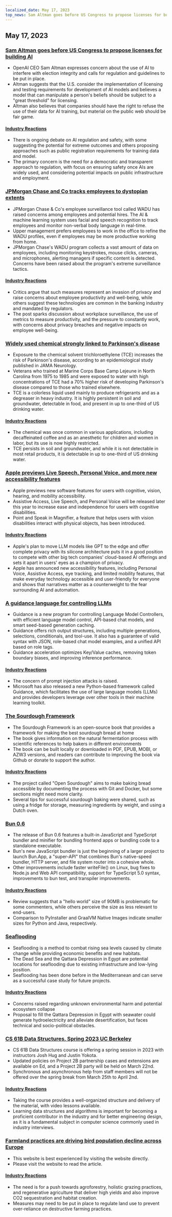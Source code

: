 ```yaml
---
localized_date: May 17, 2023
top_news: Sam Altman goes before US Congress to propose licenses for building AI
---
```




<CallToAction />

<Steps>

## May 17, 2023

### [Sam Altman goes before US Congress to propose licenses for building AI](https://www.reuters.com/technology/openai-chief-goes-before-us-congress-propose-licenses-building-ai-2023-05-16/)

- OpenAI CEO Sam Altman expresses concern about the use of AI to interfere with election integrity and calls for regulation and guidelines to be put in place.
- Altman suggests that the U.S. consider the implementation of licensing and testing requirements for development of AI models and believes a model that can manipulate a person's beliefs should be subject to a "great threshold" for licensing.
- Altman also believes that companies should have the right to refuse the use of their data for AI training, but material on the public web should be fair game.

#### [Industry Reactions](http://news.ycombinator.com/item?id=35960125)

- There is ongoing debate on AI regulation and safety, with some suggesting the potential for extreme outcomes and others proposing approaches such as public registration requirements for training data and model.
- The primary concern is the need for a democratic and transparent approach to regulation, with focus on ensuring safety once AIs are widely used, and considering potential impacts on public infrastructure and employment.

### [JPMorgan Chase and Co tracks employees to dystopian extents](https://old.reddit.com/r/antiwork/comments/13ijhae/came_back_to_a_post_here_but_it_was_removed_from/)

- JPMorgan Chase & Co's employee surveillance tool called WADU has raised concerns among employees and potential hires. The AI & machine learning system uses facial and speech recognition to track employees and monitor non-verbal body language in real-time.
- Upper management prefers employees to work in the office to refine the WADU profiles, even if employees may be more productive working from home.
- JPMorgan Chase's WADU program collects a vast amount of data on employees, including monitoring keystrokes, mouse clicks, cameras, and microphones, alerting managers if specific content is detected. Concerns have been raised about the program's extreme surveillance tactics.

#### [Industry Reactions](http://news.ycombinator.com/item?id=35959865)

- Critics argue that such measures represent an invasion of privacy and raise concerns about employee productivity and well-being, while others suggest these technologies are common in the banking industry and mandated by regulators.
- The post sparks discussion about workplace surveillance, the use of metrics to measure productivity, and the pressure to constantly work, with concerns about privacy breaches and negative impacts on employee well-being.

### [Widely used chemical strongly linked to Parkinson's disease](https://www.science.org/content/article/widely-used-chemical-strongly-linked-parkinson-s-disease)

- Exposure to the chemical solvent trichloroethylene (TCE) increases the risk of Parkinson's disease, according to an epidemiological study published in JAMA Neurology.
- Veterans who trained at Marine Corps Base Camp Lejeune in North Carolina from 1975 to 1985 and were exposed to water with high concentrations of TCE had a 70% higher risk of developing Parkinson's disease compared to those who trained elsewhere.
- TCE is a colorless liquid used mainly to produce refrigerants and as a degreaser in heavy industry. It is highly persistent in soil and groundwater, detectable in food, and present in up to one-third of US drinking water.

#### [Industry Reactions](http://news.ycombinator.com/item?id=35960018)

- The chemical was once common in various applications, including decaffeinated coffee and as an anesthetic for children and women in labor, but its use is now highly restricted.
- TCE persists in soil and groundwater, and while it is not detectable in most retail products, it is detectable in up to one-third of US drinking water.

### [Apple previews Live Speech, Personal Voice, and more new accessibility features](https://www.apple.com/newsroom/2023/05/apple-previews-live-speech-personal-voice-and-more-new-accessibility-features/)

- Apple previews new software features for users with cognitive, vision, hearing, and mobility accessibility.
- Assistive Access, Live Speech, and Personal Voice will be released later this year to increase ease and independence for users with cognitive disabilities.
- Point and Speak in Magnifier, a feature that helps users with vision disabilities interact with physical objects, has been introduced.

#### [Industry Reactions](http://news.ycombinator.com/item?id=35960663)

- Apple's plan to move LLM models like GPT to the edge and offer complete privacy with its silicone architecture puts it in a good position to compete with other big tech companies' cloud-based AI offerings and sets it apart in users' eyes as a champion of privacy.
- Apple has announced new accessibility features, including Personal Voice, Assistive Access, eye tracking, and limited mobility features, that make everyday technology accessible and user-friendly for everyone and shows that narratives matter as a counterweight to the fear surrounding AI and automation.

### [A guidance language for controlling LLMs](https://github.com/microsoft/guidance)

- Guidance is a new program for controlling Language Model Controllers, with efficient language model control, API-based chat models, and smart seed-based generation caching.
- Guidance offers rich output structures, including multiple generations, selections, conditionals, and tool-use. It also has a guarantee of valid syntax with JSON, role-based chat model examples, and a unified API based on role tags.
- Guidance acceleration optimizes Key/Value caches, removing token boundary biases, and improving inference performance.

#### [Industry Reactions](http://news.ycombinator.com/item?id=35963936)

- The concern of prompt injection attacks is raised.
- Microsoft has also released a new Python-based framework called Guidance, which facilitates the use of large language models (LLMs) and provides developers leverage over other tools in their machine learning toolkit.

### [The Sourdough Framework](https://github.com/hendricius/the-sourdough-framework)

- The Sourdough Framework is an open-source book that provides a framework for making the best sourdough bread at home
- The book gives information on the natural fermentation process with scientific references to help bakers in different environments
- The book can be built locally or downloaded in PDF, EPUB, MOBI, or AZW3 versions, and readers can contribute to improving the book via Github or donate to support the author.

#### [Industry Reactions](http://news.ycombinator.com/item?id=35961590)

- The project called "Open Sourdough" aims to make baking bread accessible by documenting the process with Git and Docker, but some sections might need more clarity.
- Several tips for successful sourdough baking were shared, such as using a fridge for storage, measuring ingredients by weight, and using a Dutch oven.

### [Bun 0.6](https://bun.sh/blog/bun-v0.6.0)

- The release of Bun 0.6 features a built-in JavaScript and TypeScript bundler and minifier for bundling frontend apps or bundling code to a standalone executable.
- Bun's new JavaScript bundler is just the beginning of a larger project to launch Bun.App, a "super-API" that combines Bun's native-speed bundler, HTTP server, and file system router into a cohesive whole.
- Other improvements include faster writeFile() on Linux, bug fixes to Node.js and Web API compatibility, support for TypeScript 5.0 syntax, improvements to bun test, and transpiler improvements.

#### [Industry Reactions](http://news.ycombinator.com/item?id=35965483)

- Review suggests that a "hello world" size of 90MB is problematic for some commenters, while others perceive the size as less relevant to end-users.
- Comparison to PyInstaller and GraalVM Native Images indicate smaller sizes for Python and Java, respectively.

### [Seaflooding](https://unchartedterritories.tomaspueyo.com/p/seaflooding)

- Seaflooding is a method to combat rising sea levels caused by climate change while providing economic benefits and new habitats.
- The Dead Sea and the Qattara Depression in Egypt are potential locations for seaflooding due to existing infrastructure and low-lying position.
- Seaflooding has been done before in the Mediterranean and can serve as a successful case study for future projects.

#### [Industry Reactions](http://news.ycombinator.com/item?id=35957814)

- Concerns raised regarding unknown environmental harm and potential ecosystem collapse
- Proposal to fill the Qattara Depression in Egypt with seawater could generate hydroelectricity and alleviate desertification, but faces technical and socio-political obstacles.

### [CS 61B Data Structures, Spring 2023 UC Berkeley](https://sp23.datastructur.es/)

- CS 61B Data Structures course is offering a spring session in 2023 with instructors Josh Hug and Justin Yokota.
- Updated policies on Project 2B partnership cases and extensions are available on Ed, and a Project 2B party will be held on March 22nd.
- Synchronous and asynchronous help from staff members will not be offered over the spring break from March 25th to April 2nd.

#### [Industry Reactions](http://news.ycombinator.com/item?id=35957811)

- Taking the course provides a well-organized structure and delivery of the material, with video lessons available.
- Learning data structures and algorithms is important for becoming a proficient contributor in the industry and for better engineering design, as it is a fundamental subject in computer science commonly used in industry interviews.

### [Farmland practices are driving bird population decline across Europe](https://www.pnas.org/doi/full/10.1073/pnas.2216573120)

- This website is best experienced by visiting the website directly.
- Please visit the website to read the article.

#### [Industry Reactions](http://news.ycombinator.com/item?id=35958876)

- The need is for a push towards agroforestry, holistic grazing practices, and regenerative agriculture that deliver high yields and also improve CO2 sequestration and habitat creation.
- Measures may need to be put in place to regulate land use to prevent over-reliance on destructive farming practices.

</Steps>
